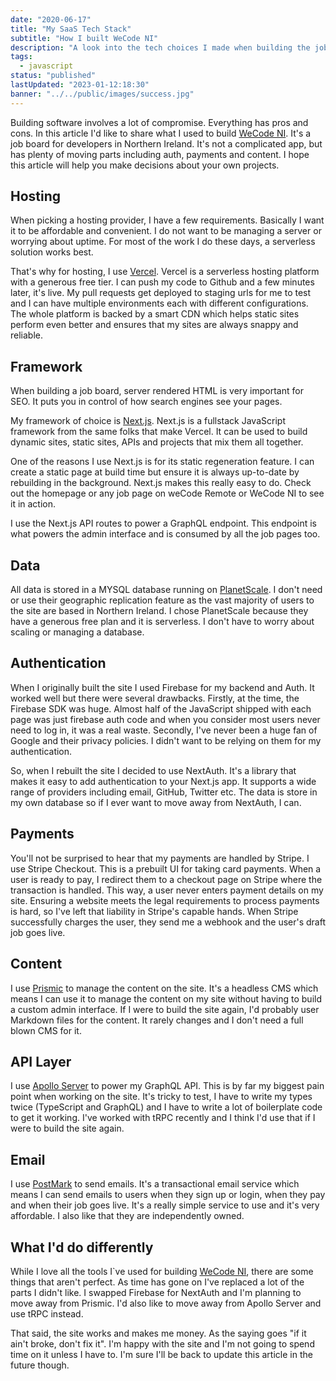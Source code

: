 ```yaml
---
date: "2020-06-17"
title: "My SaaS Tech Stack"
subtitle: "How I built WeCode NI"
description: "A look into the tech choices I made when building the job boards, WeCode NI and WeCode Remote."
tags:
  - javascript
status: "published"
lastUpdated: "2023-01-12:18:30"
banner: "../../public/images/success.jpg"
---
```


Building software involves a lot of compromise. Everything has pros and cons. In this article I'd like to share what I used to build [WeCode NI](https://wecodeni.com). It's a job board for developers in Northern Ireland. It's not a complicated app, but has plenty of moving parts including auth, payments and content. I hope this article will help you make decisions about your own projects.

## Hosting

When picking a hosting provider, I have a few requirements. Basically I want it to be affordable and convenient. I do not want to be managing a server or worrying about uptime. For most of the work I do these days, a serverless solution works best.

That's why for hosting, I use [Vercel](https://vercel.com). Vercel is a serverless hosting platform with a generous free tier. I can push my code to Github and a few minutes later, it's live. My pull requests get deployed to staging urls for me to test and I can have multiple environments each with different configurations.
The whole platform is backed by a smart CDN which helps static sites perform even better and ensures that my sites are always snappy and reliable.

## Framework

When building a job board, server rendered HTML is very important for SEO. It puts you in control of how search engines see your pages.

My framework of choice is [Next.js](https://nextjs.org). Next.js is a fullstack JavaScript framework from the same folks that make Vercel. It can be used to build dynamic sites, static sites, APIs and projects that mix them all together.

One of the reasons I use Next.js is for its static regeneration feature. I can create a static page at build time but ensure it is always up-to-date by rebuilding in the background. Next.js makes this really easy to do. Check out the homepage or any job page on weCode Remote or WeCode NI to see it in action.

I use the Next.js API routes to power a GraphQL endpoint. This endpoint is what powers the admin interface and is consumed by all the job pages too.

## Data

All data is stored in a MYSQL database running on [PlanetScale](https://planetscale.com/). I don't need or use their geographic replication feature as the vast majority of users to the site are based in Northern Ireland. I chose PlanetScale because they have a generous free plan and it is serverless. I don't have to worry about scaling or managing a database.

## Authentication

When I originally built the site I used Firebase for my backend and Auth. It worked well but there were several drawbacks. Firstly, at the time, the Firebase SDK was huge. Almost half of the JavaScript shipped with each page was just firebase auth code and when you consider most users never need to log in, it was a real waste. Secondly, I've never been a huge fan of Google and their privacy policies. I didn't want to be relying on them for my authentication.

So, when I rebuilt the site I decided to use NextAuth. It's a library that makes it easy to add authentication to your Next.js app. It supports a wide range of providers including email, GitHub, Twitter etc. The data is store in my own database so if I ever want to move away from NextAuth, I can.

## Payments

You'll not be surprised to hear that my payments are handled by Stripe. I use Stripe Checkout. This is a prebuilt UI for taking card payments. When a user is ready to pay, I redirect them to a checkout page on Stripe where the transaction is handled. This way, a user never enters payment details on my site. Ensuring a website meets the legal requirements to process payments is hard, so I've left that liability in Stripe's capable hands. When Stripe successfully charges the user, they send me a webhook and the user's draft job goes live.

## Content

I use [Prismic](https://prismic.io) to manage the content on the site. It's a headless CMS which means I can use it to manage the content on my site without having to build a custom admin interface. If I were to build the site again, I'd probably user Markdown files for the content. It rarely changes and I don't need a full blown CMS for it.

## API Layer

I use [Apollo Server](https://www.apollographql.com/docs/apollo-server/) to power my GraphQL API. This is by far my biggest pain point when working on the site. It's tricky to test, I have to write my types twice (TypeScript and GraphQL) and I have to write a lot of boilerplate code to get it working. I've worked with tRPC recently and I think I'd use that if I were to build the site again.

## Email

I use [PostMark](https://postmarkapp.com) to send emails. It's a transactional email service which means I can send emails to users when they sign up or login, when they pay and when their job goes live. It's a really simple service to use and it's very affordable. I also like that they are independently owned.

## What I'd do differently

While I love all the tools I`ve used for building [WeCode NI](https://wecodeni.com), there are some things that aren't perfect. As time has gone on I've replaced a lot of the parts I didn't like. I swapped Firebase for NextAuth and I'm planning to move away from Prismic. I'd also like to move away from Apollo Server and use tRPC instead.

That said, the site works and makes me money. As the saying goes "if it ain't broke, don't fix it". I'm happy with the site and I'm not going to spend time on it unless I have to. I'm sure I'll be back to update this article in the future though.
